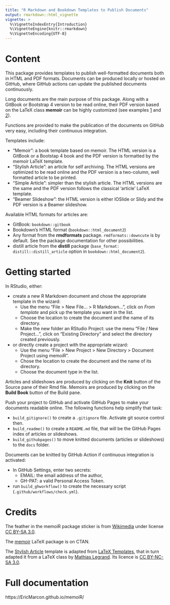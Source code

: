 ---
title: "R Markdown and Bookdown Templates to Publish Documents"
output: rmarkdown::html_vignette
vignette: >
  %\VignetteIndexEntry{Introduction}
  %\VignetteEngine{knitr::rmarkdown}
  %\VignetteEncoding{UTF-8}
---

# Content

This package provides templates to publish well-formatted documents both in HTML and PDF formats. 
Documents can be produced locally or hosted on GitHub, where GitHub actions can update the published documents continuously.

Long documents are the main purpose of this package.
Along with a GitBook or Bootstrap 4 version to be read online, their PDF version based on the LaTeX class **memoir** can be highly customized (see examples [1](https://ericmarcon.github.io/WorkingWithR/WwR.pdf) and [2](https://ericmarcon.github.io/MesuresBioDiv2/MesuresBD.pdf)).

Functions are provided to make the publication of the documents on GitHub very easy, including their continuous integration.

Templates include:

- "Memoir": a book template based on memoir. 
The HTML version is a GitBook or a Bootstap 4 book and the PDF version is formatted by the memoir LaTeX template.
- "Stylish Article": an article for self archiving. 
The HTML versions are optimized to be read online and the PDF version is a two-column, well formatted article to be printed.
- "Simple Article":  simpler than the stylish article. 
The HTML versions are the same and the PDF version follows the classical 'article' LaTeX template.
- "Beamer Slideshow": the HTML version is either IOSlide or Slidy and the PDF version is a Beamer slideshow.

Available HTML formats for articles are:

- GitBook: `bookdown::gitbook`
- Bookdown's HTML format (`bookdown::html_document2`)
- Any format from the **rmdformats** package. `rmdformats::downcute` is by default. See the package documentation for other possibilities.
- distill article from the **distill** package (`base_format: distill::distill_article` option in `bookdown::html_document2`).


# Getting started

In RStudio, either:

- create a new R Markdown document and chose the appropriate template in the wizard:
    - Use the menu "File > New File... > R Markdown...", click on _From template_ and pick up the template you want in the list.
    - Choose the location to create the document and the name of its directory.
    - Make the new folder an RStudio Project: use the menu "File / New Project...", click on "Existing Directory" and select the directory created previously.
    
- or directly create a project with the appropriate wizard:
    - Use the menu "File > New Project > New Directory > Document Project using memoiR".
    - Chose the location to create the document and the name of its directory.
    - Choose the document type in the list.

Articles and slideshows are produced by clicking on the **Knit** button of the Source pane of their Rmd file.
Memoirs are produced by clicking on the **Build Book** button of the Build pane.

Push your project to GitHub and activate GitHub Pages to make your documents readable online.
The following functions help simplify that task:

- `build_gitignore()` to create a `.gitignore` file. Activate git source control then.
- `build_readme()` to create a `README.md` file, that will be the GitHub Pages index of articles or slideshows.
- `build_githubpages()` to move knitted documents (articles or slideshows) to the `docs` folder.

Documents can be knitted by GitHub Action if continuous integration is activated:

- In GitHub Settings, enter two secrets:
    - EMAIL: the email address of the author,
    - GH-PAT: a valid Personal Access Token.
- run `build_ghworkflow()` to create the necessary script (`.github/workflows/check.yml`).

# Credits

The feather in the memoiR package sticker is from [Wikimedia](https://fr.wikipedia.org/wiki/Fichier:Plume.svg#/media/Fichier:Plume.svg) under license [CC BY-SA 3.0](https://creativecommons.org/licenses/by-sa/3.0/).

The [memoir](https://www.ctan.org/pkg/memoir) LaTeX package is on CTAN.

The [Stylish Article](https://ericmarcon.github.io/memoiR/gallery/stylish_article/bookdown_pdf_book/stylish_article.pdf) template is adapted from [LaTeX Templates](http://www.latextemplates.com/template/stylish-article), that in turn adapted it from a LaTeX class by [Mathias Legrand](https://www.mcgill.ca/mecheng/people/faculty/staff/mathias-legrand).
Its licence is [CC BY-NC-SA 3.0](https://creativecommons.org/licenses/by-nc-sa/3.0/).


# Full documentation

https://EricMarcon.github.io/memoiR/ 
